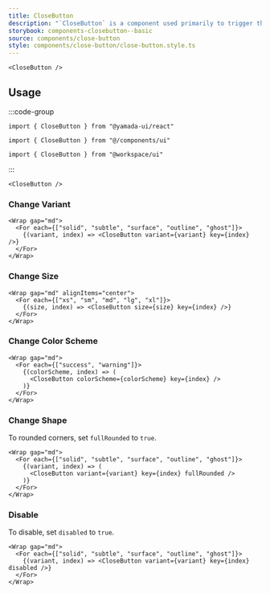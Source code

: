 ```yaml
---
title: CloseButton
description: "`CloseButton` is a component used primarily to trigger the close functionality of a component."
storybook: components-closebutton--basic
source: components/close-button
style: components/close-button/close-button.style.ts
---
```


```tsx preview
<CloseButton />
```

## Usage

:::code-group

```tsx [package]
import { CloseButton } from "@yamada-ui/react"
```

```tsx [alias]
import { CloseButton } from "@/components/ui"
```

```tsx [monorepo]
import { CloseButton } from "@workspace/ui"
```

:::

```tsx
<CloseButton />
```

### Change Variant

```tsx preview
<Wrap gap="md">
  <For each={["solid", "subtle", "surface", "outline", "ghost"]}>
    {(variant, index) => <CloseButton variant={variant} key={index} />}
  </For>
</Wrap>
```

### Change Size

```tsx preview
<Wrap gap="md" alignItems="center">
  <For each={["xs", "sm", "md", "lg", "xl"]}>
    {(size, index) => <CloseButton size={size} key={index} />}
  </For>
</Wrap>
```

### Change Color Scheme

```tsx preview
<Wrap gap="md">
  <For each={["success", "warning"]}>
    {(colorScheme, index) => (
      <CloseButton colorScheme={colorScheme} key={index} />
    )}
  </For>
</Wrap>
```

### Change Shape

To rounded corners, set `fullRounded` to `true`.

```tsx preview
<Wrap gap="md">
  <For each={["solid", "subtle", "surface", "outline", "ghost"]}>
    {(variant, index) => (
      <CloseButton variant={variant} key={index} fullRounded />
    )}
  </For>
</Wrap>
```

### Disable

To disable, set `disabled` to `true`.

```tsx preview
<Wrap gap="md">
  <For each={["solid", "subtle", "surface", "outline", "ghost"]}>
    {(variant, index) => <CloseButton variant={variant} key={index} disabled />}
  </For>
</Wrap>
```
